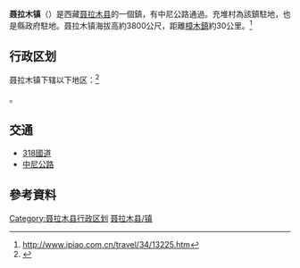{{中国乡级行政区
|景观照片文件名 = NYALAM,_LLEGANDO_A_NEPAL_-_panoramio.jpg
|景观照片描述 = 
|54/23/36/100/000}}
'''聂拉木镇'''（{{bo|z=གནའ་ལམ་}}）是西藏[[聂拉木县|聂拉木县]]的一個鎮，有中尼公路通過。充堆村為該鎮駐地，也是縣政府駐地。聂拉木镇海拔高約3800公尺，距離[[樟木鎮_(聶拉木縣)|樟木鎮]]約30公里。<ref>http://www.ipiao.com.cn/travel/34/13225.htm{{dead link|date=2018年4月 |bot=InternetArchiveBot |fix-attempted=yes }}</ref>

== 行政区划 ==

聂拉木镇下辖以下地区：<ref>{{PRC admin/ref sgc|54/23/36/100/000}}</ref>

{{PRC admin/children|54/23/36/100/000}}。

==交通==
*[[318國道|318國道]]
*[[中尼公路|中尼公路]]

{{gallery
|align=center
|File:Gompa at Milarepa's cave.JPG
 |10公里外的聶拉木鎮
|File:Police notice, Tibet, 1993.jpg
 |「民警提示您：嚴禁傳播不健康思想及物品。」1993年西藏聶拉木鎮
}}

== 參考資料 ==
{{reflist}}

{{聂拉木县行政区划}}
[[Category:聂拉木县行政区划|Category:聂拉木县行政区划]]
[[Category:日喀则市乡镇|聂拉木县/镇]]